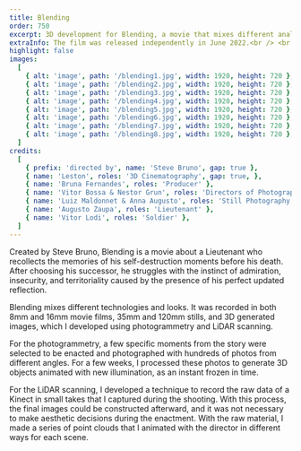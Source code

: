 ```yaml
---
title: Blending
order: 750
excerpt: 3D development for Blending, a movie that mixes different analog and digital technologies. 
extraInfo: The film was released independently in June 2022.<br /> <br />[Full Movie](https://vimeo.com/714253243?embedded=true&source=vimeo_logo&owner=7320699)
highlight: false
images:
  [
    { alt: 'image', path: '/blending1.jpg', width: 1920, height: 720 },
    { alt: 'image', path: '/blending2.jpg', width: 1920, height: 720 },
    { alt: 'image', path: '/blending3.jpg', width: 1920, height: 720 },
    { alt: 'image', path: '/blending4.jpg', width: 1920, height: 720 },
    { alt: 'image', path: '/blending5.jpg', width: 1920, height: 720 },
    { alt: 'image', path: '/blending6.jpg', width: 1920, height: 720 },
    { alt: 'image', path: '/blending7.jpg', width: 1920, height: 720 },
    { alt: 'image', path: '/blending8.jpg', width: 1920, height: 720 },
  ]
credits:
  [
    { prefix: 'directed by', name: 'Steve Bruno', gap: true },
    { name: 'Leston', roles: '3D Cinematography', gap: true, },
    { name: 'Bruna Fernandes', roles: 'Producer' },
    { name: 'Vitor Bossa & Nestor Grun', roles: 'Directors of Photography' },
    { name: 'Luiz Maldonnet & Anna Augusto', roles: 'Still Photography', gap: true },
    { name: 'Augusto Zaupa', roles: 'Lieutenant' },
    { name: 'Vitor Lodi', roles: 'Soldier' },
  ]
---
```

Created by Steve Bruno, Blending is a movie about a Lieutenant who recollects the memories of his self-destruction moments before his death. After choosing his successor, he struggles with the instinct of admiration, insecurity, and territoriality caused by the presence of his perfect updated reflection.

Blending mixes different technologies and looks. It was recorded in both 8mm and 16mm movie films, 35mm and 120mm stills, and 3D generated images, which I developed using photogrammetry and LiDAR scanning.

For the photogrammetry, a few specific moments from the story were selected to be enacted and photographed with hundreds of photos from different angles. For a few weeks, I processed these photos to generate 3D objects animated with new illumination, as an instant frozen in time.

For the LiDAR scanning, I developed a technique to record the raw data of a Kinect in small takes that I captured during the shooting. With this process, the final images could be constructed afterward, and it was not necessary to make aesthetic decisions during the enactment. With the raw material, I made a series of point clouds that I animated with the director in different ways for each scene.
